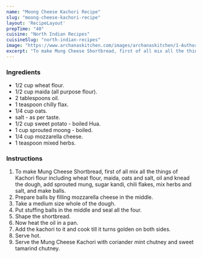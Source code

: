 ---
name: "Moong Cheese Kachori Recipe"
slug: "moong-cheese-kachori-recipe"
layout: 'RecipeLayout'
prepTime: "40"
cuisine: "North Indian Recipes"
cuisineSlug: "north-indian-recipes"
image: "https://www.archanaskitchen.com/images/archanaskitchen/1-Author/dharajoshi333-gmail.com/___.jpg"
excerpt: "To make Mung Cheese Shortbread, first of all mix all the things of Kachori flour including wheat flour, maida, oats and salt, oil and knead the dough, add sprouted mung, sugar kandi, chili flakes, mix herbs and salt, and make balls"
---

### Ingredients

- 1/2 cup wheat flour.
-  1/2 cup maida (all purpose flour).
-  2 tablespoons oil.
-  1 teaspoon chilly flax.
-  1/4 cup oats.
-  salt - as per taste.
-  1/2 cup sweet potato - boiled Hua.
-  1 cup sprouted moong - boiled.
-  1/4 cup mozzarella cheese.
-  1 teaspoon mixed herbs.

### Instructions

1. To make Mung Cheese Shortbread, first of all mix all the things of Kachori flour including wheat flour, maida, oats and salt, oil and knead the dough, add sprouted mung, sugar kandi, chili flakes, mix herbs and salt, and make balls.
1. Prepare balls by filling mozzarella cheese in the middle.
1. Take a medium size whole of the dough.
1. Put stuffing balls in the middle and seal all the four.
1. Shape the shortbread.
1. Now heat the oil in a pan.
1. Add the kachori to it and cook till it turns golden on both sides.
1. Serve hot.
1. Serve the Mung Cheese Kachori with coriander mint chutney and sweet tamarind chutney.

